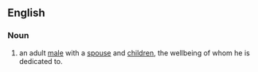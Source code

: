 {{rfc|Serious POV stuff going on here}}

==English==

===Noun===
{{en-noun|family men}}
#an adult [[male]] with a [[spouse]] and [[children]], the wellbeing of whom he is dedicated to.